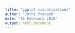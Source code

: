 ```yaml
---
title: "ggplot visualizations"
author: "Jothi Prakash"
date: "18 February 2018"
output: html_document
---
```


